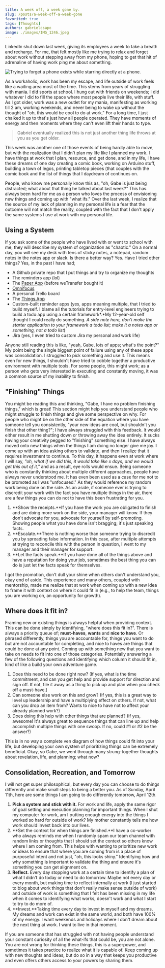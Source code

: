 ```yaml
---
title: A week off, a week gone by.
slug: /posts/a-week-off-a-week-gone
favorited: true
tags: [Thoughts]
authors: gabrielcsapo
image: ./images/IMG_1246.jpeg
---
```


LinkedIn shut down last week, giving its employees a week to take a breath and recharge. For me, that felt mostly like me trying to relax and forget about work without stepping away from my phone, hoping to get that hit of adrenaline of having work ping me about something.

![Trying to forget a phone exists while starring directly at a phone.](./images/giphy.gif)

As a workaholic, work has been my escape, and life outside of work feels like a waiting area most of the time. This stems from years of struggling with mania. I did sports at school. I hung out with friends on weekends; I did whatever I did to fill the space where most people live their life, with stuff. As I got older, work was a new outlet for my mania, manifesting as working till 2 am, working weekends, and never being to wake up without the thought of "oh, this would be cool to do at work." For a long time, I just chalked it up to that's just how all people operated. They have moments of energy and then moments where they can't even lift their hands to type.

> Gabriel eventually realized this is not just another thing life throws at you as you get older.

This week was another one of those events of being hardly able to move, but with the realization that I didn't plan my life like I planned my work. I have things at work that I plan, resource, and get done, and in my life, I have these dreams of one day creating a comic book, working on Arduino stuff, building a town of legos, printing tabletop pieces (that couples with the comic book and the list of things that I daydream of continues on.

People, who know me personally know this as, "oh, Gabe is just being distracted; what about that thing he talked about last week?" This has always been hard for me as a person who loves the process of envisioning new things and coming up with "what ifs." Over the last week, I realize that the source of my lack of planning in my personal life is a fear that the outcome will not match the reality, coupled with the fact that I don't apply the same systems I use at work with my personal life.

## Using a System

If you ask some of the people who have lived with or went to school with me, they will describe my system of organization as "chaotic." On a normal day, you will see my desk with tens of sticky notes, a notepad, random notes in the notes app or slack. Is there a better way? Yes. Have I tried other things? Yes, in the past I have had;

- A Github private repo that I put things and try to organize my thoughts
- The reminders app (lol)
- The [Paper App](https://paper.bywetransfer.com) (before weTransfer bought it)
- [Omnifocus](https://www.omnigroup.com/omnifocus)
- A personal Trello board
- The [Things App](https://culturedcode.com/things/)
- Custom-built reminder apps (yes, apps meaning multiple, that I tried to build myself. I blame all the tutorials for entry-level engineers trying to build a todo app using a certain framework*.*My 12-year-old self thought I could really do something. _A side note here, don't make the starter application to your framework a todo list; make it a notes app or something, not a todo list_)
- Jira (yes, I even tried to custom Jira my personal and work life)

Anyone still reading this is like, "yeah, Gabe, lots of apps; what's the point?" My point being the single biggest point of failure using any of these apps was consolidation. I struggled to pick something and use it. This means even for new things, I shouldn't have tried to cobble together a productive environment with multiple tools. For some people, this might work; as a person who gets very interested in executing and constantly moving, it was a common source of my inability to finish.

## "Finishing" Things

You might be reading this and thinking, "Gabe, I have no problem finishing things," which is great! This section might help you understand people who might struggle to finish things and give some perspective on why. For people who might be on the other side of the equation where you have someone tell you consistently, "your new ideas are cool, but shouldn't you finish that other thing?"; I have always struggled with this feedback. It would either result in me shutting down or throwing away the idea entirely. It sucks having your creativity pegged to "finishing" something else. I have always moved onto new things when the things I am doing no longer give me joy. I come up with an idea asking others to validate, and then I realize that it requires investment to continue. To this day, it happens even at work where I will say, _"oh, what if we did this, it would take like x days, and we would get this out of it,"_ and as a result, eye rolls would ensue. Being someone who is constantly thinking about multiple different approaches, people have always never understood me. It has even been used as a case for me not to be promoted as I was "unfocused." As they would reference my random work being done on the side. As an aside, if someone ever is trying to discredit your work with the fact you have multiple things in the air, there are a few things you can do not to have this been frustrating for you.

1. **Show the receipts.**If you have the work you are obligated to finish and are doing more work on the side, your manager will know. If they don't advocate for you, advocate for yourself by self-promoting. Showing people what you have done isn't bragging; it's just speaking facts.
2. **Escalate.**There is nothing worse than someone trying to discredit you by spreading false information. In this case, after multiple attempts at trying to reconcile this with the person in question, I went to my manager and their manager for support.
3. **Let the facts speak.**If you have done all of the things above and have a reputation for doing your job, sometimes the best thing you can do is just let the facts speak for themselves.

I got the promotion, don't dull your shine when others don't understand you, okay end of aside. This experience and many others, coupled with mentorship, made me realize that at work when coming up with a new idea to frame it with context on where it could fit in (e.g., to help the team, things you are working on, an opportunity for growth).

## Where does it fit in?

Framing new or existing things is always helpful when providing context. This can be done simply by identifying, "where does this fit in?". There is always a priority queue of; **must-haves**, **wants** and **nice to have**. Or phrased differently, things you are accountable for, things you want to do but are not accountable for completing, and nice to haves are things that could be done at any point. Coming up with something new that you want to take on needs to fit into one of those categories. Potentially answering a few of the following questions and identifying which column it should fit in, kind of like a build your own adventure game.

1. Does this need to be done right now? (If yes, what is the time commitment, and can you get help and provide support for direction and sign off. If not, file it away as a thing to pick up and plan when you check off a must-have.)
2. Can someone else work on this and grow? (If yes, this is a great way to level up leadership and have a multiplying effect on others. If not, what can you drop an item from? Wants to nice to have not to affect your already planned work?)
3. Does doing this help with other things that are planned? (If yes, awesome! It's always great to sequence things that can line up and help accomplish multiple things with one swoop. If no, could #1 or #2 be the answer?)

This is in no way a complete ven diagram of how things could fit into your life, but developing your own system of prioritizing things can be extremely beneficial. Okay, so Gabe, we went through many strung-together thoughts about revelation, life, and planning; what now?

## Consolidation, Recreation, and Tomorrow

I will not get super philosophical, but every day you can choose to do things differently and make small steps to being a better you. As of Sunday, April 11th, here are some things I am going to do differently tomorrow, April 12th.

1. **Pick a system and stick with it.** For work and life, apply the same rigor of goal setting and execution planning for important things. When I shut my computer for work, am I putting enough energy into the things I worked so hard for outside of work? My mother constantly tells me how work should invest back into our lives.
2. **Set the context for when things are finished.**I have a co-worker who always reminds me when I randomly spam our team channel with random links or thoughts that I should set the context so others know where I am coming from. This helps with wanting to prioritize new work or ideas to ensure that where you are coming from is a place of purposeful intent and not just, "oh, this looks shiny." Identifying how and why something is important to validate the thing and ensure it's something you can get alignment on.
3. **Reflect.** Every day stopping work at a certain time to identify a plan of what I didn't do today or need to do tomorrow. Maybe not every day or every month, but making time to reflect internally at work (I just started to blog about work things that don't really make sense outside of work) and outside of work is something that I felt has been missing in my life when it comes to identifying what works, doesn't work and what I start to try to do more of.
4. **Invest.**Taking time every day to invest in myself and my dreams. My dreams and work can exist in the same world, and both have 100% of my energy. I want weekends and holidays where I don't dream about the next thing at work. I want to live in that moment.

If you are someone that has struggled with not having people understand your constant curiosity of all the what-ifs that could be, you are not alone. You are not wrong for thinking these things, this is a superpower, and sometimes it takes practice to realize what it is capable of. Keep coming up with new thoughts and ideas, but do so in a way that keeps you productive and even offers others access to your powers by sharing them.

